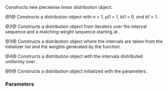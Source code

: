 {{cpp/numeric/random/piecewise_linear_distribution/title|piecewise_linear_distribution}}
{{cpp/numeric/random/piecewise_linear_distribution/navbar}}
{{dcl begin}}
{{dcl|num=1|since=c++11|1=
piecewise_linear_distribution();
}}
{{dcl|num=2|since=c++11|1=
template&lt; class InputIt1, class InputIt2 &gt;
piecewise_linear_distribution( InputIt1 first_i, InputIt1 last_i,
                               InputIt2 first_w );
}}
{{dcl|num=3|since=c++11|1=
template&lt; class UnaryOperation &gt;
piecewise_linear_distribution( std::initializer_list&lt;RealType&gt; ilist, 
                               UnaryOperation fw );
}}
{{dcl|num=4|since=c++11|1=
template&lt; class UnaryOperation &gt;
piecewise_linear_distribution( std::size_t nw, 
                               RealType xmin, RealType xmax,
                               UnaryOperation fw );
}}
{{dcl|num=5|since=c++11|1=
explicit piecewise_linear_distribution( const param_type&amp; parm );
}}
{{dcl end}}

Constructs new piecewise linear distribution object.

@1@ Constructs a distribution object with ''n'' = 1, ''ρ0'' = 1, ''b0'' = 0, and ''b1'' = 1.

@2@ Constructs a distribution object from iterators over the interval sequence {{range|first_i|last_i}} and a matching weight sequence starting at {{c|first_w}}.

@3@ Constructs a distribution object where the intervals are taken from the initializer list {{c|ilist}} and the weights generated by the function {{c|fw}}.

@4@ Constructs a distribution object with the {{c|fw}} intervals distributed uniformly over {{c|[xmin, xmax]}}.

@5@ Constructs a distribution object initialized with the parameters {{c|param}}.

===Parameters===
{{par begin}}
{{par|first_i|iterator initialized to the start of the interval sequence}}
{{par|last_i|iterator initialized to one-past-the-end of the interval sequence}}
{{par|first_w|iterator initialized to the start of the density (weight) sequence}}
{{par|ilist|initializer_list yielding the interval sequence}}
{{par|fw|double(double) function yielding the densities}}
{{par|nw|the number of densities}}
{{par|xmin|the lower bound of the interval sequence}}
{{par|xmax|the upper bound of the interval sequence}}
{{par|parm|the distribution parameter set}}
{{par end}}

{{langlinks|cs|de|es|fr|it|ja|ko|pl|pt|ru|zh}}